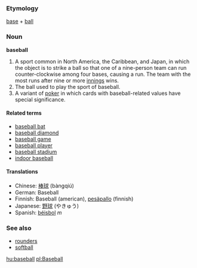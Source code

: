 ===Etymology===
[[base]] + [[ball]]

===Noun===
'''baseball'''

#A sport common in North America, the Caribbean, and Japan, in which the object is to strike a ball so that one of a nine-person team can run counter-clockwise among four bases, causing a run.  The team with the most runs after nine or more [[inning|innings]] wins.
#The ball used to play the sport of baseball.
# A variant of [[poker]] in which cards with baseball-related values have special significance.

====Related terms====
*[[baseball bat]]
*[[baseball diamond]]
*[[baseball game]]
*[[baseball player]]
*[[baseball stadium]]
*[[indoor baseball]]

====Translations====
*Chinese: [[棒球]] (bàngqiú)
*German: Baseball
*Finnish: Baseball (american), [[pesäpallo]] (finnish)
*Japanese: [[野球]] (やきゅう)
*Spanish: [[béisbol]] ''m''

===See also===
*[[rounders]]
*[[softball]]

[[hu:baseball]]
[[pl:Baseball]]